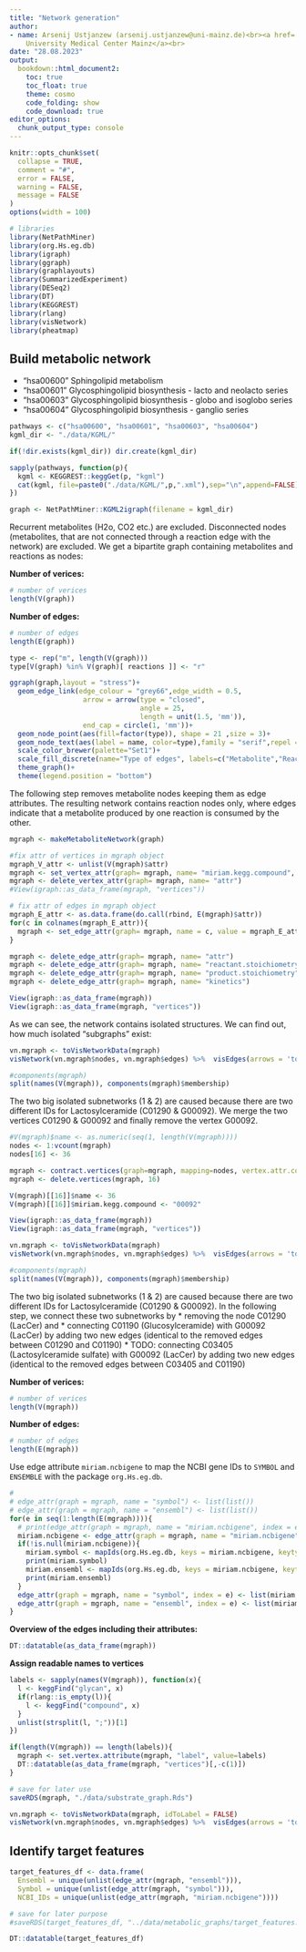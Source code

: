 ```yaml
---
title: "Network generation"
author:
- name: Arsenij Ustjanzew (arsenij.ustjanzew@uni-mainz.de)<br><a href='https://www.unimedizin-mainz.de/imbei/'>IMBEI,
    University Medical Center Mainz</a><br>
date: "28.08.2023"
output: 
  bookdown::html_document2:
    toc: true
    toc_float: true
    theme: cosmo
    code_folding: show
    code_download: true
editor_options:
  chunk_output_type: console
---
```


```r
knitr::opts_chunk$set(
  collapse = TRUE,
  comment = "#",
  error = FALSE,
  warning = FALSE,
  message = FALSE
)
options(width = 100)
```

```r
# libraries
library(NetPathMiner)
library(org.Hs.eg.db)
library(igraph)
library(ggraph)
library(graphlayouts)
library(SummarizedExperiment)
library(DESeq2)
library(DT)
library(KEGGREST)
library(rlang)
library(visNetwork)
library(pheatmap)
```

## Build metabolic network


- "hsa00600" Sphingolipid metabolism
- "hsa00601" Glycosphingolipid biosynthesis - lacto and neolacto series
- "hsa00603" Glycosphingolipid biosynthesis - globo and isoglobo series
- "hsa00604" Glycosphingolipid biosynthesis - ganglio series

```r
pathways <- c("hsa00600", "hsa00601", "hsa00603", "hsa00604")
kgml_dir <- "./data/KGML/"

if(!dir.exists(kgml_dir)) dir.create(kgml_dir)

sapply(pathways, function(p){
  kgml <- KEGGREST::keggGet(p, "kgml")
  cat(kgml, file=paste0("./data/KGML/",p,".xml"),sep="\n",append=FALSE)
})

graph <- NetPathMiner::KGML2igraph(filename = kgml_dir)
```

Recurrent metabolites (H2o, CO2 etc.) are excluded.
Disconnected nodes (metabolites, that are not connected through a reaction edge with the network) are excluded.
We get a bipartite graph containing metabolites and reactions as nodes:

**Number of verices:**
```r
# number of verices
length(V(graph))
```

**Number of edges:**
```r
# number of edges
length(E(graph))
```

```r
type <- rep("m", length(V(graph)))
type[V(graph) %in% V(graph)[ reactions ]] <- "r"

ggraph(graph,layout = "stress")+
  geom_edge_link(edge_colour = "grey66",edge_width = 0.5, 
                  arrow = arrow(type = "closed",
                                angle = 25,
                                length = unit(1.5, 'mm')),
                  end_cap = circle(1, 'mm'))+
  geom_node_point(aes(fill=factor(type)), shape = 21 ,size = 3)+
  geom_node_text(aes(label = name, color=type),family = "serif",repel = TRUE, show.legend = FALSE)+
  scale_color_brewer(palette="Set1")+
  scale_fill_discrete(name="Type of edges", labels=c("Metabolite","Reaction"))+
  theme_graph()+
  theme(legend.position = "bottom")
```

The following step removes metabolite nodes keeping them as edge attributes. The resulting network contains reaction nodes only, where edges indicate that a metabolite produced by one reaction is consumed by the other.

```r
mgraph <- makeMetaboliteNetwork(graph)
```

```r
#fix attr of vertices in mgraph object
mgraph_V_attr <- unlist(V(mgraph)$attr)
mgraph <- set_vertex_attr(graph= mgraph, name= "miriam.kegg.compound", value= mgraph_V_attr)
mgraph <- delete_vertex_attr(graph= mgraph, name= "attr")
#View(igraph::as_data_frame(mgraph, "vertices"))
```

```r
# fix attr of edges in mgraph object
mgraph_E_attr <- as.data.frame(do.call(rbind, E(mgraph)$attr))
for(c in colnames(mgraph_E_attr)){
  mgraph <- set_edge_attr(graph= mgraph, name = c, value = mgraph_E_attr[[c]])
}

mgraph <- delete_edge_attr(graph= mgraph, name= "attr")
mgraph <- delete_edge_attr(graph= mgraph, name= "reactant.stoichiometry")
mgraph <- delete_edge_attr(graph= mgraph, name= "product.stoichiometry")
mgraph <- delete_edge_attr(graph= mgraph, name= "kinetics")

View(igraph::as_data_frame(mgraph))
View(igraph::as_data_frame(mgraph, "vertices"))
```

As we can see, the network contains isolated structures. We can find out, how much isolated "subgraphs" exist:

```r
vn.mgraph <- toVisNetworkData(mgraph)
visNetwork(vn.mgraph$nodes, vn.mgraph$edges) %>%  visEdges(arrows = 'to', smooth =T)
```

```r
#components(mgraph)
split(names(V(mgraph)), components(mgraph)$membership)
```

The two big isolated subnetworks (1 & 2) are caused because there are two different IDs for Lactosylceramide (C01290 & G00092). We merge the two vertices C01290 & G00092 and finally remove the vertex G00092. 

```r
#V(mgraph)$name <- as.numeric(seq(1, length(V(mgraph))))
nodes <- 1:vcount(mgraph)
nodes[16] <- 36

mgraph <- contract.vertices(graph=mgraph, mapping=nodes, vertex.attr.comb=list("first"))
mgraph <- delete.vertices(mgraph, 16)

V(mgraph)[[16]]$name <- 36
V(mgraph)[[16]]$miriam.kegg.compound <- "00092"

View(igraph::as_data_frame(mgraph))
View(igraph::as_data_frame(mgraph, "vertices"))
```

```r
vn.mgraph <- toVisNetworkData(mgraph)
visNetwork(vn.mgraph$nodes, vn.mgraph$edges) %>%  visEdges(arrows = 'to', smooth =T)
```

```r
#components(mgraph)
split(names(V(mgraph)), components(mgraph)$membership)
```


The two big isolated subnetworks (1 & 2) are caused because there are two different IDs for Lactosylceramide (C01290 & G00092). In the following step, we connect these two subnetworks by 
* removing the node C01290 (LacCer) and 
* connecting C01190 (Glucosylceramide) with G00092 (LacCer) by adding two new edges (identical to the removed edges between C01290 and C01190)
* TODO: connecting C03405 (Lactosylceramide sulfate) with G00092 (LacCer) by adding two new edges (identical to the removed edges between C03405 and C01190)

**Number of verices:**
```r
# number of verices
length(V(mgraph))
```

**Number of edges:**
```r
# number of edges
length(E(mgraph))
```

Use edge attribute `miriam.ncbigene` to map the NCBI gene IDs to `SYMBOL` and `ENSEMBLE` with the package `org.Hs.eg.db`.

```r
# 
# edge_attr(graph = mgraph, name = "symbol") <- list(list())
# edge_attr(graph = mgraph, name = "ensembl") <- list(list())
for(e in seq(1:length(E(mgraph)))){
  # print(edge_attr(graph = mgraph, name = "miriam.ncbigene", index = e)[[1]])
  miriam.ncbigene <- edge_attr(graph = mgraph, name = "miriam.ncbigene", index = e)[[1]]
  if(!is.null(miriam.ncbigene)){
    miriam.symbol <- mapIds(org.Hs.eg.db, keys = miriam.ncbigene, keytype = "ENTREZID", column="SYMBOL")
    print(miriam.symbol)
    miriam.ensembl <- mapIds(org.Hs.eg.db, keys = miriam.ncbigene, keytype = "ENTREZID", column="ENSEMBL")
    print(miriam.ensembl)
  }
  edge_attr(graph = mgraph, name = "symbol", index = e) <- list(miriam.symbol)
  edge_attr(graph = mgraph, name = "ensembl", index = e) <- list(miriam.ensembl)
}
```

**Overview of the edges including their attributes:**

```r
DT::datatable(as_data_frame(mgraph))
```

**Assign readable names to vertices**

```r
labels <- sapply(names(V(mgraph)), function(x){
  l <- keggFind("glycan", x)
  if(rlang::is_empty(l)){
    l <- keggFind("compound", x)
  }
  unlist(strsplit(l, ";"))[1]
})

if(length(V(mgraph)) == length(labels)){
  mgraph <- set.vertex.attribute(mgraph, "label", value=labels)
  DT::datatable(as_data_frame(mgraph, "vertices")[,-c(1)])
}

# save for later use
saveRDS(mgraph, "./data/substrate_graph.Rds")
```

```r
vn.mgraph <- toVisNetworkData(mgraph, idToLabel = FALSE)
visNetwork(vn.mgraph$nodes, vn.mgraph$edges) %>%  visEdges(arrows = 'to', smooth =T)
```

## Identify target features

```r
target_features_df <- data.frame(
  Ensembl = unique(unlist(edge_attr(mgraph, "ensembl"))),
  Symbol = unique(unlist(edge_attr(mgraph, "symbol"))),
  NCBI_IDs = unique(unlist(edge_attr(mgraph, "miriam.ncbigene"))))

# save for later purpose
#saveRDS(target_features_df, "../data/metabolic_graphs/target_features.Rds")

DT::datatable(target_features_df)
```


